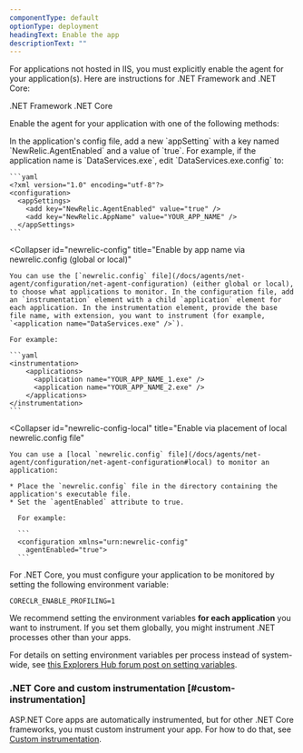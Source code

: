 ```yaml
---
componentType: default
optionType: deployment
headingText: Enable the app
descriptionText: "" 
---
```


For applications not hosted in IIS, you must explicitly enable the agent for your application(s). Here are instructions for .NET Framework and .NET Core: 

<Tabs>
  <TabsBar>
    <TabsBarItem id="enable-framework">.NET Framework</TabsBarItem>       
    <TabsBarItem id="enable-core">.NET Core</TabsBarItem>
  </TabsBar>

  <TabsPages>
    <TabsPageItem id="enable-framework">

Enable the agent for your application with one of the following methods:

<CollapserGroup>
  <Collapser
    id="app-config"
    title="Enable via application config file"
  >
    In the application's config file, add a new `appSetting` with a key named `NewRelic.AgentEnabled` and a value of `true`. For example, if the application name is `DataServices.exe`, edit `DataServices.exe.config` to:

    ```yaml
    <?xml version="1.0" encoding="utf-8"?>
    <configuration>
      <appSettings>
        <add key="NewRelic.AgentEnabled" value="true" />
        <add key="NewRelic.AppName" value="YOUR_APP_NAME" />
      </appSettings>
    ```
  </Collapser>

  <Collapser
    id="newrelic-config"
    title="Enable by app name via newrelic.config (global or local)"
  >
    You can use the [`newrelic.config` file](/docs/agents/net-agent/configuration/net-agent-configuration) (either global or local), to choose what applications to monitor. In the configuration file, add an `instrumentation` element with a child `application` element for each application. In the instrumentation element, provide the base file name, with extension, you want to instrument (for example, `<application name="DataServices.exe" />`).

    For example:

    ```yaml
    <instrumentation>
        <applications>
          <application name="YOUR_APP_NAME_1.exe" />
          <application name="YOUR_APP_NAME_2.exe" />
        </applications>
    </instrumentation>
    ```
  </Collapser>

  <Collapser
    id="newrelic-config-local"
    title="Enable via placement of local newrelic.config file"
  >
    You can use a [local `newrelic.config` file](/docs/agents/net-agent/configuration/net-agent-configuration#local) to monitor an application:

    * Place the `newrelic.config` file in the directory containing the application's executable file.
    * Set the `agentEnabled` attribute to true.

      For example:

      ```
      <configuration xmlns="urn:newrelic-config"
        agentEnabled="true">
      ```
  </Collapser>
</CollapserGroup>


  </TabsPageItem>
  <TabsPageItem id="enable-core">

For .NET Core, you must configure your application to be monitored by setting the following environment variable:

```
CORECLR_ENABLE_PROFILING=1
```

We recommend setting the environment variables **for each application** you want to instrument. If you set them globally, you might instrument .NET processes other than your apps.

For details on setting environment variables per process instead of system-wide, see [this Explorers Hub forum post on setting variables](https://discuss.newrelic.com/t/setting-net-core-agent-environment-variables-per-process/157750).

### .NET Core and custom instrumentation [#custom-instrumentation]

ASP.NET Core apps are automatically instrumented, but for other .NET Core frameworks, you must custom instrument your app. For how to do that, see [Custom instrumentation](/docs/agents/net-agent/custom-instrumentation/introduction-net-custom-instrumentation).

  </TabsPageItem>

  </TabsPages>
</Tabs>



